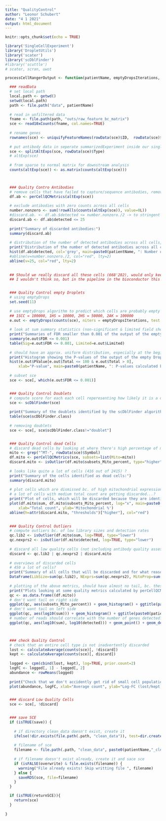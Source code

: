 ```yaml
---
title: "QualityControl"
author: "Leonor Schubert"
date: "4 1 2021"
output: html_document
---
```


```r
knitr::opts_chunk$set(echo = TRUE)
```


```r
library('SingleCellExperiment')
library('DropletUtils')
library('scater')
library('scDblFinder')
#library('scuttle')
# scater, scran, uwot

```


```r
processCellRangerOutput <- function(patientName, emptyDropsIterations, save, returnSCE) {

  ### readData
  # set local path
  local.path <- getwd()
  setwd(local.path)
  path <- file.path("data", patientName)
  
  # read in unfiltered data
  fname <- file.path(path, "outs/raw_feature_bc_matrix")
  sce <- read10xCounts(fname, col.names=TRUE)
  
  # rename genes
  rownames(sce) <- uniquifyFeatureNames(rowData(sce)$ID,  rowData(sce)$Symbol)
  
  # put antibody data in seperate summarizedExperiment inside our singleCellExperiment
  sce <- splitAltExps(sce, rowData(sce)$Type)
  # altExp(sce)
  
  # from sparse to normal matrix for downstream analysis
  counts(altExp(sce)) <- as.matrix(counts(altExp(sce)))



  ### Quality Contro Antibodies
  # remove cells that have failed to capture/sequence antibodies, remove cells that have unusually low numbers antibodies (less than or equal to half of the total number of tags)
  df.ab <- perCellQCMetrics(altExp(sce))
  
  # exclude antibodies with zero counts across all cells
  number.nonzero <- sum(!rowAlls(counts(altExp(sce)), value=0L))
  #discard.ab. <- df.ab.$detected <= number.nonzero./2 -> to stringent use 25 as a threshold
  discard.ab <- df.ab$detected <= 25
  
  print("Summary of discarded antibodies:")
  summary(discard.ab)
  
  # distribution of the number of detected antibodies across all cells, redline=threshold, below cells are discarded (looks like almost all?)
  print("Distribution of the number of detected antibodies across all cells (red line = threshold, below which cells would be discarded):")
  hist(df.ab$detected, col='grey', main=paste0(patientName, ": Number of detected antibodies across all cells"), xlab="Number of detected Antibody-tags")
  #abline(v=number.nonzero./2, col="red", lty=2)
  abline(v=25, col="red", lty=2)
  
  
  ## Should we really discard all these cells (668'282), would only keep 68'998?
  ## I wouldn't think so, but in the pipeline in the bioconductor this is what would be done...


  ### Quality Control empty Droplets
  # using emptyDrops
  set.seed(11)
  
  # use emptyDrops algorithm to predict which cells are probably empty
  ## 1SCC = 100000, 1HS = 10000, 2HS = 50000, 2AK = 100000
  e.out <- emptyDrops(counts(sce), niters = emptyDropsIterations, test.ambient=TRUE)
  
  # look at sum summary statistics (non-significant & limited field should be 0, otherwise ran emptyDrops again with higher niters)
  print("Summaries of FDR smaller than 0.001 of the output of the empty Droplets algorithm:")
  summary(e.out$FDR <= 0.001)
  table(Sig=e.out$FDR <= 0.001, Limited=e.out$Limited)
  
  # should have an approx. uniform distribution, especially at the beginning (if high peaks there, decrease lower in emptyDrops)
  print("Histogram showing the P-values of the output of the empty Droplets algorithm: ")
  hist(e.out$PValue[e.out$Total <= 100 & e.out$Total > 0],
      xlab="P-value", main=paste0(patientName, ": P-values calculated by emptyDroplets"), col="grey80")
  
  # subset sce
  sce <- sce[, which(e.out$FDR <= 0.001)]


  ### Quality Control Doublets
  # compute score for each each cell reperesenting how likely it is a doublet
  sce <- scDblFinder(sce)
  
  print("Summary of the doublets identified by the scDblFinder algorithm:")
  table(sce$scDblFinder.class)
  
  # removing doublets
  sce <- sce[, sce$scDblFinder.class!="doublet"]


  ### Quality Control dead Cells
  # discard dead cells by looking at where there's high percentage of mitochondrial RNA
  mito <- grep("^MT-", rowData(sce)$Symbol)
  df.mito <- perCellQCMetrics(sce, subsets=list(Mito=mito))
  discard.mito <- isOutlier(df.mito$subsets_Mito_percent, type="higher")
  
  # looks like quite a lot of cells (416 out of 2415) ?
  print("Summary of the cells identified as dead cells:")
  summary(discard.mito)
  
  # plot cells which are dismissed bc. of high mitochondrial expression, don't want to dismiss any in the upper right corner, which are high quality cells
  # a lot of cells with medium total count are getting discarded...?
  print("Plot of cells, which will be discarded because they are identified as dead cells:")
  plot(df.mito$sum, df.mito$subsets_Mito_percent, log="x", main=paste0(patientName, ": Percentage of Mitochondrial expression"),
      xlab="Total count", ylab='Mitochondrial %') 
  abline(h=attr(discard.mito, "thresholds")["higher"], col="red")
  

  ### Quality Control Outliers
  # compute outliers bc. of low library sizes and detection rates
  qc.lib2 <- isOutlier(df.mito$sum, log=TRUE, type="lower")
  qc.nexprs2 <- isOutlier(df.mito$detected, log=TRUE, type="lower")
  
  # discard all low quality cells (not including antibody quality assesment since otherwise almost all cells would be discarded)
  discard <- qc.lib2 | qc.nexprs2 | discard.mito
  
  # overviews of discarded cells
  # 450 a lot of cells?
  print("Summary of all cells that will be discarded and for what reasons:")
  DataFrame(LibSize=sum(qc.lib2), NExprs=sum(qc.nexprs2), MitoProp=sum(discard.mito), Total=sum(discard))
  
  # plotting of the above metrics, should have almost no tail, bc. these are the outliers we want to get rid of
  print("Plots looking at some quality metrics calculated by perCellQCMetrics:")
  qc <- as.data.frame((df.mito))
  # don't want tail on right side
  ggplot(qc, aes(subsets_Mito_percent)) + geom_histogram() + ggtitle(paste0(patientName, ": Percentage of Mitochondrial gene expression")) 
  # don't want tail on left side
  ggplot(qc, aes(log10(sum))) + geom_histogram() + ggtitle(paste0(patientName, ": Log10 sum of counts")) 
  # number of reads should correlate with the number of genes detected??
  ggplot(qc, aes(log10(sum), log10(detected))) + geom_point() + geom_density2d() + ggtitle(paste0(patientName, ": Log10 sum of counts vs. log10 detected genes")) 



  ### check Quality Control
  # check that an entire cell type is not inadvertently discarded
  lost <- calculateAverage(counts(sce)[, !discard])
  kept <- calculateAverage(counts(sce)[, discard])
  
  logged <- cpm(cbind(lost, kept), log=TRUE, prior.count=2)
  logFC <- logged[, 1] - logged[, 2]
  abundance <- rowMeans(logged)
  
  print("Check that we don't accidently get rid of small cell populations because of our cleaning of the data:")
  plot(abundance, logFC, xlab="Average count", ylab="Log-FC (lost/kept)", pch=16, main=paste0(patientName, ": Check Quality Control"))


  ### discard Low Quality Cells
  sce <- sce[, !discard]


  ### save SCE
  if (isTRUE(save)) {
    
    # if directory clean_data doesn't exist, create it
    ifelse(!dir.exists(file.path(.path, "clean_data")), test=dir.create(file.path(.path, "clean_data")), FALSE)
    
    # filename of sce 
    filename <- file.path(.path, "clean_data", paste0(patientName,"_cleanData_sceRDS"))
    
    # if filename doesn't exist already, create it and sace sce
    if (isFALSE(overwrite) & file.exists(filename)) {
      warning("File already exists! Skip writting file ", filename)
    } else {
      saveRDS(sce, file=filename)
    }
  }

  if (isTRUE(returnSCE)){
    return(sce)
  }
  
}
```
